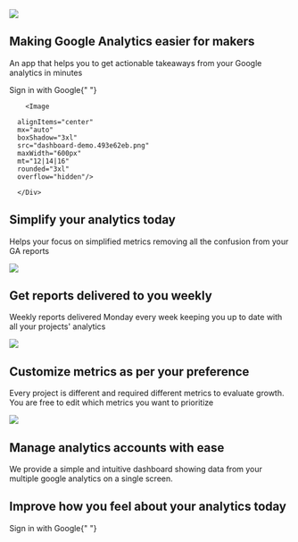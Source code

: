 <Section py="8|12|16|24">
  <Container>
    <Grid col="1|2" gap="8|12|16" alignItems="center">
      <Image
        d={["none", "flex"]}
        src="splash-screen-banner.889f1fae.png"
        colStart="null|2"
        w="full"
        rounded="lg"
        overflow="hidden"
      />
      <Flexbox
        flexDirection="column"
        alignItems="center|flex-start"
        textAlign="center|left"
      >
        <H1 m="0" fontSize="30px|50px" fontFamily="heading" lineHeight="tight">
          Making Google Analytics easier for makers
        </H1>
        <P fontSize="20px" color="grey" mt="2" fontFamily="body">
          An app that helps you to get actionable takeaways from your Google
          analytics in minutes
        </P>
        <ButtonLink rounded="2xl" h="55" href="#" variant="primary">
          <Block src="button" />
          <p ml="2" fontSize="15px">
            Sign in with Google{" "}
          </p>
          <Icon name="arrow-right" ml="4" />
        </ButtonLink>
      </Flexbox>
    </Grid>
  </Container>
</Section>

<Section>
  <Container>

  <Div px="10px|40px|250px">
        
        <Image
        
      alignItems="center"
      mx="auto"
      boxShadow="3xl"
      src="dashboard-demo.493e62eb.png"
      maxWidth="600px"
      mt="12|14|16"
      rounded="3xl"
      overflow="hidden"/>
        
      </Div>
  </Container>

</Section>

<Section mt="-200px" bg="muted" py="8|12|16|24">
  <Container>
    <Div mt="200px|150px" textAlign="center">
      <H2 fontFamily="'Alegreya',serif">Simplify your analytics today</H2>
      <P color="grey">
        Helps your focus on simplified metrics removing all the confusion from
        your GA reports
      </P>
    </Div>
  </Container>
</Section>

<Section py="8|12|16|24">
  <Container>
    <Grid col="1|2" gap="8|12|16" alignItems="center">
      <Image
        src="time.026ff7d7.png"
        colStart="null|2"
        w="full"
        rounded="lg"
        overflow="hidden"
      />
      <Flexbox
        flexDirection="column"
        alignItems="center|flex-start"
        textAlign="center|left"
      >
        <H1
          m="0"
          fontSize="30px|50px"
          fontFamily="'Alegreya',serif"
          lineHeight="tight"
        >
          Get reports delivered to you weekly
        </H1>
        <P fontSize="20px" color="grey" mt="2">
          Weekly reports delivered Monday every week keeping you up to date with
          all your projects' analytics
        </P>
      </Flexbox>
    </Grid>
  </Container>
</Section>

<Section bg="muted" py="8|12|16|24">
  <Container>
    <Grid col="1|2" gap="8|12|16">
      <Div>
        <Image src="business.db613987.png" />
      </Div>
      <Div textAlign="center">
        <H2 fontFamily="Alegreya,serif">
          Customize metrics as per your preference
        </H2>
        <P color="grey">
          Every project is different and required different metrics to evaluate
          growth. You are free to edit which metrics you want to prioritize
        </P>
      </Div>
    </Grid>
  </Container>
</Section>

<Section py="8|12|16|24">
  <Container>
    <Grid col="1|2" gap="8|12|16" alignItems="center">
      <Image
        src="ease.0edf3f1f.png"
        colStart="null|2"
        w="full"
        rounded="lg"
        overflow="hidden"
      />
      <Flexbox
        flexDirection="column"
        alignItems="center|flex-start"
        textAlign="center|left"
      >
        <H1
          m="0"
          fontSize="30px|50px"
          fontFamily="'Alegreya',serif"
          lineHeight="tight"
        >
          Manage analytics accounts with ease
        </H1>
        <P fontSize="20px" color="grey" mt="2">
          We provide a simple and intuitive dashboard showing data from your
          multiple google analytics on a single screen.
        </P>
      </Flexbox>
    </Grid>
  </Container>
</Section>

<Section py="8|12|16|24">
  <Container>
    <Flexbox flexDirection="column" textAlign="center">
      <H1 m="0" fontSize="50px" px="10px|30px|230px">
        Improve how you feel about your analytics today
      </H1>
      <P fontSize="xl|2xl" mt="2"></P>
      <ButtonLink rounded="2xl" h="55" href="#" variant="primary">
        <Block src="button" />
        <p ml="2" fontSize="15px">
          Sign in with Google{" "}
        </p>
        <Icon name="arrow-right" ml="4" />
      </ButtonLink>
    </Flexbox>
  </Container>
</Section>
